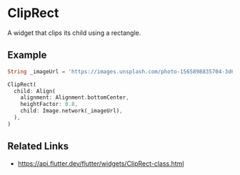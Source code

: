 

<Meta of={ClipRectStories} />

# ClipRect

A widget that clips its child using a rectangle.

## Example


```dart liveslice=ClipRect
String _imageUrl = 'https://images.unsplash.com/photo-1565898835704-3d6be4a2c98c?fit=crop&w=200&q=60';

ClipRect(
  child: Align(
    alignment: Alignment.bottomCenter,
    heightFactor: 0.8,
    child: Image.network(_imageUrl),
  ),
)
```

## Related Links

- https://api.flutter.dev/flutter/widgets/ClipRect-class.html
